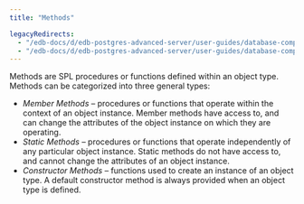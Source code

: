 ```yaml
---
title: "Methods"

legacyRedirects:
  - "/edb-docs/d/edb-postgres-advanced-server/user-guides/database-compatibility-stored-procedural-language-guide/13/methods.html"
  - "/edb-docs/d/edb-postgres-advanced-server/user-guides/database-compatibility-stored-procedural-language-guide/latest/methods.html"
---
```


<div id="methods" class="registered_link"></div>

Methods are SPL procedures or functions defined within an object type. Methods can be categorized into three general types:

-   *Member Methods* – procedures or functions that operate within the context of an object instance. Member methods have access to, and can change the attributes of the object instance on which they are operating.
-   *Static Methods* – procedures or functions that operate independently of any particular object instance. Static methods do not have access to, and cannot change the attributes of an object instance.
-   *Constructor Methods* – functions used to create an instance of an object type. A default constructor method is always provided when an object type is defined.
